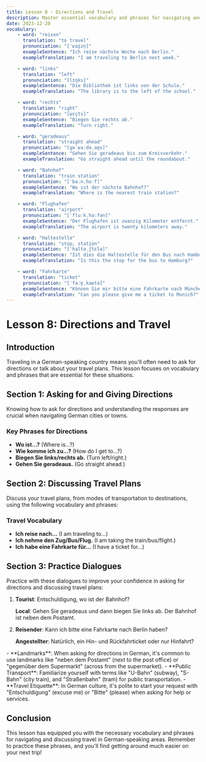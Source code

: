 ```yaml
---
title: Lesson 8 - Directions and Travel
description: Master essential vocabulary and phrases for navigating and discussing travel in German, from asking for directions to planning trips.
date: 2023-12-20
vocabulary:
    - word: "reisen"
      translation: "to travel"
      pronunciation: "[ˈʁaɪ̯zn̩]"
      exampleSentence: "Ich reise nächste Woche nach Berlin."
      exampleTranslation: "I am traveling to Berlin next week."

    - word: "links"
      translation: "left"
      pronunciation: "[lɪŋks]"
      exampleSentence: "Die Bibliothek ist links von der Schule."
      exampleTranslation: "The library is to the left of the school."

    - word: "rechts"
      translation: "right"
      pronunciation: "[ʁɛçts]"
      exampleSentence: "Biegen Sie rechts ab."
      exampleTranslation: "Turn right."

    - word: "geradeaus"
      translation: "straight ahead"
      pronunciation: "[ɡəˈʁaːdəˌaʊ̯s]"
      exampleSentence: "Gehen Sie geradeaus bis zum Kreisverkehr."
      exampleTranslation: "Go straight ahead until the roundabout."

    - word: "Bahnhof"
      translation: "train station"
      pronunciation: "[ˈbaːnˌhoːf]"
      exampleSentence: "Wo ist der nächste Bahnhof?"
      exampleTranslation: "Where is the nearest train station?"

    - word: "Flughafen"
      translation: "airport"
      pronunciation: "[ˈfluːkˌhaːfən]"
      exampleSentence: "Der Flughafen ist zwanzig Kilometer entfernt."
      exampleTranslation: "The airport is twenty kilometers away."

    - word: "Haltestelle"
      translation: "stop, station"
      pronunciation: "[ˈhaltəˌʃtɛlə]"
      exampleSentence: "Ist dies die Haltestelle für den Bus nach Hamburg?"
      exampleTranslation: "Is this the stop for the bus to Hamburg?"

    - word: "Fahrkarte"
      translation: "ticket"
      pronunciation: "[ˈfaːɐ̯ˌkaʁtə]"
      exampleSentence: "Können Sie mir bitte eine Fahrkarte nach München geben?"
      exampleTranslation: "Can you please give me a ticket to Munich?"
---
```


# Lesson 8: Directions and Travel

## Introduction

Traveling in a German-speaking country means you'll often need to ask for directions or talk about your travel plans. This lesson focuses on vocabulary and phrases that are essential for these situations.

## Section 1: Asking for and Giving Directions

Knowing how to ask for directions and understanding the responses are crucial when navigating German cities or towns.

### Key Phrases for Directions

-   **Wo ist...?** (Where is...?)
-   **Wie komme ich zu...?** (How do I get to...?)
-   **Biegen Sie links/rechts ab.** (Turn left/right.)
-   **Gehen Sie geradeaus.** (Go straight ahead.)

<TextToSpeechPlayer mp3File={/src/assets/courses/german/_shared/lessons/lesson8/audio/asking-directions.mp3} />

## Section 2: Discussing Travel Plans

Discuss your travel plans, from modes of transportation to destinations, using the following vocabulary and phrases:

### Travel Vocabulary

-   **Ich reise nach...** (I am traveling to...)
-   **Ich nehme den Zug/Bus/Flug.** (I am taking the train/bus/flight.)
-   **Ich habe eine Fahrkarte für...** (I have a ticket for...)

<TextToSpeechPlayer mp3File={/src/assets/courses/german/_shared/lessons/lesson8/audio/travel-plans.mp3} />

## Section 3: Practice Dialogues

Practice with these dialogues to improve your confidence in asking for directions and discussing travel plans:

1. **Tourist**: Entschuldigung, wo ist der Bahnhof?

    **Local**: Gehen Sie geradeaus und dann biegen Sie links ab. Der Bahnhof ist neben dem Postamt.

2. **Reisender**: Kann ich bitte eine Fahrkarte nach Berlin haben?

    **Angestellter**: Natürlich, ein Hin- und Rückfahrticket oder nur Hinfahrt?

<TextToSpeechPlayer mp3File={/src/assets/courses/german/_shared/lessons/lesson8/audio/practice-dialogues.mp3} />

<TipBox>
	- **Landmarks**: When asking for directions in German, it's common to use landmarks like "neben dem Postamt" (next to the post office) or "gegenüber dem Supermarkt" (across from the supermarket). - **Public Transport**: Familiarize
	yourself with terms like "U-Bahn" (subway), "S-Bahn" (city train), and "Straßenbahn" (tram) for public transportation. - **Travel Etiquette**: In German culture, it's polite to start your request with "Entschuldigung" (excuse me) or
	"Bitte" (please) when asking for help or services.
</TipBox>

## Conclusion

This lesson has equipped you with the necessary vocabulary and phrases for navigating and discussing travel in German-speaking areas. Remember to practice these phrases, and you'll find getting around much easier on your next trip!
